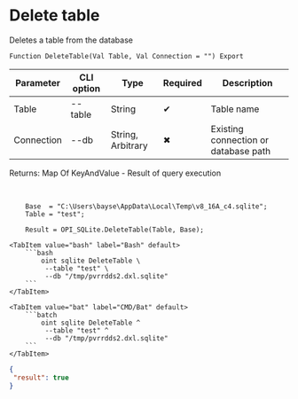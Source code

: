 ﻿---
sidebar_position: 10
description: Delete table and other functions to work with SQLite in the Open Integration Package, a free open-source integration library for 1C:Enterprise 8, OneScript and CLI
keywords: [1C, 1С, 1С:Enterprise, 1С:Enterprise 8.3, API, Integration, Services, Exchange, OneScript, CLI, SQLite]
---


# Delete table
 Deletes a table from the database



`Function DeleteTable(Val Table, Val Connection = "") Export`

  | Parameter | CLI option | Type | Required | Description |
  |-|-|-|-|-|
  | Table | --table | String | &#x2714; | Table name |
  | Connection | --db | String, Arbitrary | &#x2716; | Existing connection or database path |

  
  Returns:  Map Of KeyAndValue - Result of query execution

<br/>



```bsl title="1C:Enterprise/OneScript code example"
    Base  = "C:\Users\bayse\AppData\Local\Temp\v8_16A_c4.sqlite";
    Table = "test";

    Result = OPI_SQLite.DeleteTable(Table, Base);
```
 

 <Tabs>
  
    <TabItem value="bash" label="Bash" default>
        ```bash
            oint sqlite DeleteTable \
             --table "test" \
             --db "/tmp/pvrrdds2.dxl.sqlite"
        ```
    </TabItem>
  
    <TabItem value="bat" label="CMD/Bat" default>
        ```batch
            oint sqlite DeleteTable ^
             --table "test" ^
             --db "/tmp/pvrrdds2.dxl.sqlite"
        ```
    </TabItem>
</Tabs>


```json title="Result"
{
 "result": true
}
```
